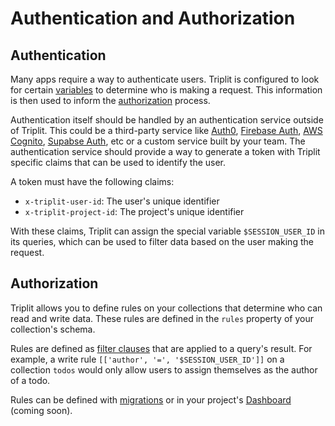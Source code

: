 # Authentication and Authorization

## Authentication

Many apps require a way to authenticate users. Triplit is configured to look for certain [variables](/queries#variables) to determine who is making a request. This information is then used to inform the [authorization](#authorization) process.

Authentication itself should be handled by an authentication service outside of Triplit. This could be a third-party service like [Auth0](https://auth0.com/), [Firebase Auth](https://firebase.google.com/products/auth), [AWS Cognito](https://aws.amazon.com/cognito/), [Supabse Auth](https://supabase.com/docs/guides/auth), etc or a custom service built by your team. The authentication service should provide a way to generate a token with Triplit specific claims that can be used to identify the user.

A token must have the following claims:

- `x-triplit-user-id`: The user's unique identifier
- `x-triplit-project-id`: The project's unique identifier

With these claims, Triplit can assign the special variable `$SESSION_USER_ID` in its queries, which can be used to filter data based on the user making the request.

## Authorization

Triplit allows you to define rules on your collections that determine who can read and write data. These rules are defined in the `rules` property of your collection's schema.

Rules are defined as [filter clauses](/queries#filtering) that are applied to a query's result. For example, a write rule `[['author', '=', '$SESSION_USER_ID']]` on a collection `todos` would only allow users to assign themselves as the author of a todo.

Rules can be defined with [migrations](/schemas#migrations) or in your project's [Dashboard](https://www.triplit.dev/dashboard) (coming soon).
